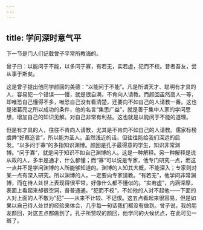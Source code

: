 ```yaml
---
---
---
```

title: 学问深时意气平
---




下一节是门人们记载曾子平常所教诲的。

曾子曰：以能问于不能，以多问于寡，有若无，实若虚，犯而不校。昔者吾友，尝从事于斯矣。

这是曾子提出他同学颜回的美德：“以能问于不能”。凡是所谓天才、聪明有才具的人，容易犯一个错误——慢，就是很自满，不肯向人请教。而颜回虽然高人一等，却唯恐自己懂得不多，唯恐自己没有看清楚，还要向不如自己的人请教一番。这也是诸葛亮之所以成功的条件，他的名言“集思广益”，就是善于集中人家的学问思想，增加自己的知识见解。对自己非常有利益。这也就是以能问于不能的道理。

但是有才具的人，往往不肯向人请教，尤其是不肯向不如自己的人请教。儒家标榜虞舜“好察迩言”，所以能为圣人。虽然浅近的话，但往往能给我们深远的启发。“以多问于寡”的多指知识渊博。颜回是孔子最得意的学生，知识非常渊博。“问于寡”，就是问于知识不如自己渊博的人。这是一种解释。另一种解释是说从政的人，多半是通才，什么都懂；而“寡”可以说是专家，他专门研究一点，而这一点并不是学问渊博的人所能够知道的。渊博的人知其大概，不能深入；专家则对某一点有深入研究。所以渊博的人，一定要向专家请教。“有若无”，他学问非常渊博，而在待人处世上表现得很平常，好像什么都不懂似的。“实若虚”，内涵深厚，表面上看起来却很空洞，普普通通。“犯而不校”，不如他的人对不起他——下面的人对上面的人不敬为“犯”——从来不计较、不记恨。这五点看起来很容易，但是如果以自己待人处世的经验来体会，几乎每一句话我们都没有做到。曾子说，我的朋友颜回，对这五点都做到了。孔子所赞叹的颜回，他学问的火候优点，在此可见一斑了。